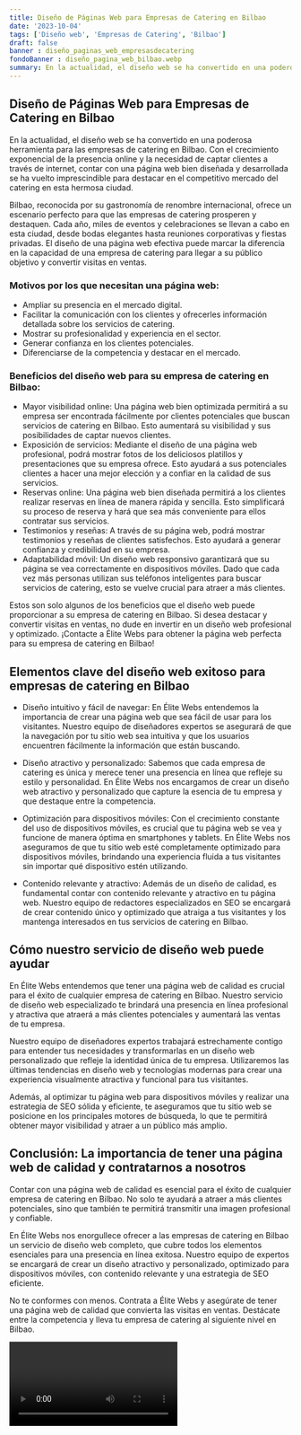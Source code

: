 ```yaml
---
title: Diseño de Páginas Web para Empresas de Catering en Bilbao
date: '2023-10-04'
tags: ['Diseño web', 'Empresas de Catering', 'Bilbao']
draft: false
banner : diseño_paginas_web_empresasdecatering
fondoBanner : diseño_pagina_web_bilbao.webp
summary: En la actualidad, el diseño web se ha convertido en una poderosa herramienta para las empresas de catering en Bilbao. Con el crecimiento exponencial de la presencia online y la necesidad de captar clientes a través de internet, contar con una página web bien diseñada y desarrollada se ha vuelto imprescindible para destacar en el competitivo mercado del catering en esta hermosa ciudad.
---
```


## Diseño de Páginas Web para Empresas de Catering en Bilbao

En la actualidad, el diseño web se ha convertido en una poderosa herramienta para las empresas de catering en Bilbao. Con el crecimiento exponencial de la presencia online y la necesidad de captar clientes a través de internet, contar con una página web bien diseñada y desarrollada se ha vuelto imprescindible para destacar en el competitivo mercado del catering en esta hermosa ciudad.

Bilbao, reconocida por su gastronomía de renombre internacional, ofrece un escenario perfecto para que las empresas de catering prosperen y destaquen. Cada año, miles de eventos y celebraciones se llevan a cabo en esta ciudad, desde bodas elegantes hasta reuniones corporativas y fiestas privadas. El diseño de una página web efectiva puede marcar la diferencia en la capacidad de una empresa de catering para llegar a su público objetivo y convertir visitas en ventas.

### Motivos por los que necesitan una página web:

- Ampliar su presencia en el mercado digital.
- Facilitar la comunicación con los clientes y ofrecerles información detallada sobre los servicios de catering.
- Mostrar su profesionalidad y experiencia en el sector.
- Generar confianza en los clientes potenciales.
- Diferenciarse de la competencia y destacar en el mercado.

### Beneficios del diseño web para su empresa de catering en Bilbao:

- Mayor visibilidad online: Una página web bien optimizada permitirá a su empresa ser encontrada fácilmente por clientes potenciales que buscan servicios de catering en Bilbao. Esto aumentará su visibilidad y sus posibilidades de captar nuevos clientes.
- Exposición de servicios: Mediante el diseño de una página web profesional, podrá mostrar fotos de los deliciosos platillos y presentaciones que su empresa ofrece. Esto ayudará a sus potenciales clientes a hacer una mejor elección y a confiar en la calidad de sus servicios.
- Reservas online: Una página web bien diseñada permitirá a los clientes realizar reservas en línea de manera rápida y sencilla. Esto simplificará su proceso de reserva y hará que sea más conveniente para ellos contratar sus servicios.
- Testimonios y reseñas: A través de su página web, podrá mostrar testimonios y reseñas de clientes satisfechos. Esto ayudará a generar confianza y credibilidad en su empresa.
- Adaptabilidad móvil: Un diseño web responsivo garantizará que su página se vea correctamente en dispositivos móviles. Dado que cada vez más personas utilizan sus teléfonos inteligentes para buscar servicios de catering, esto se vuelve crucial para atraer a más clientes.

Estos son solo algunos de los beneficios que el diseño web puede proporcionar a su empresa de catering en Bilbao. Si desea destacar y convertir visitas en ventas, no dude en invertir en un diseño web profesional y optimizado. ¡Contacte a Élite Webs para obtener la página web perfecta para su empresa de catering en Bilbao!

<GifSeo />

<Cta />

## Elementos clave del diseño web exitoso para empresas de catering en Bilbao

- Diseño intuitivo y fácil de navegar: En Élite Webs entendemos la importancia de crear una página web que sea fácil de usar para los visitantes. Nuestro equipo de diseñadores expertos se asegurará de que la navegación por tu sitio web sea intuitiva y que los usuarios encuentren fácilmente la información que están buscando.

- Diseño atractivo y personalizado: Sabemos que cada empresa de catering es única y merece tener una presencia en línea que refleje su estilo y personalidad. En Élite Webs nos encargamos de crear un diseño web atractivo y personalizado que capture la esencia de tu empresa y que destaque entre la competencia.

- Optimización para dispositivos móviles: Con el crecimiento constante del uso de dispositivos móviles, es crucial que tu página web se vea y funcione de manera óptima en smartphones y tablets. En Élite Webs nos aseguramos de que tu sitio web esté completamente optimizado para dispositivos móviles, brindando una experiencia fluida a tus visitantes sin importar qué dispositivo estén utilizando.

- Contenido relevante y atractivo: Además de un diseño de calidad, es fundamental contar con contenido relevante y atractivo en tu página web. Nuestro equipo de redactores especializados en SEO se encargará de crear contenido único y optimizado que atraiga a tus visitantes y los mantenga interesados en tus servicios de catering en Bilbao.

## Cómo nuestro servicio de diseño web puede ayudar

En Élite Webs entendemos que tener una página web de calidad es crucial para el éxito de cualquier empresa de catering en Bilbao. Nuestro servicio de diseño web especializado te brindará una presencia en línea profesional y atractiva que atraerá a más clientes potenciales y aumentará las ventas de tu empresa.

Nuestro equipo de diseñadores expertos trabajará estrechamente contigo para entender tus necesidades y transformarlas en un diseño web personalizado que refleje la identidad única de tu empresa. Utilizaremos las últimas tendencias en diseño web y tecnologías modernas para crear una experiencia visualmente atractiva y funcional para tus visitantes.

Además, al optimizar tu página web para dispositivos móviles y realizar una estrategia de SEO sólida y eficiente, te aseguramos que tu sitio web se posicione en los principales motores de búsqueda, lo que te permitirá obtener mayor visibilidad y atraer a un público más amplio.

## Conclusión: La importancia de tener una página web de calidad y contratarnos a nosotros

Contar con una página web de calidad es esencial para el éxito de cualquier empresa de catering en Bilbao. No solo te ayudará a atraer a más clientes potenciales, sino que también te permitirá transmitir una imagen profesional y confiable.

En Élite Webs nos enorgullece ofrecer a las empresas de catering en Bilbao un servicio de diseño web completo, que cubre todos los elementos esenciales para una presencia en línea exitosa. Nuestro equipo de expertos se encargará de crear un diseño atractivo y personalizado, optimizado para dispositivos móviles, con contenido relevante y una estrategia de SEO eficiente.

No te conformes con menos. Contrata a Élite Webs y asegúrate de tener una página web de calidad que convierta las visitas en ventas. Destácate entre la competencia y lleva tu empresa de catering al siguiente nivel en Bilbao.

<Video />

<CtaBot job='Empresas de Catering' city='Bilbao'/>

<Gmaps query='Bilbao+españa+maps' />